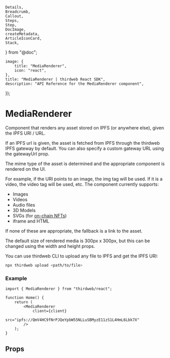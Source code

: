 	Details,
	Breadcrumb,
	Callout,
	Steps,
	Step,
	DocImage,
	createMetadata,
	ArticleIconCard,
	Stack,
} from "@doc";

	image: {
		title: "MediaRenderer",
		icon: "react",
	},
	title: "MediaRenderer | thirdweb React SDK",
	description: "API Reference for the MediaRenderer component",
});

# MediaRenderer

Component that renders any asset stored on IPFS (or anywhere else), given the IPFS URI / URL.

If an IPFS url is given, the asset is fetched from IPFS through the thirdweb IPFS gateway by default. You can also specify a custom gateway URL using the gatewayUrl prop.

The mime type of the asset is determined and the appropriate component is rendered on the UI.

For example, if the URI points to an image, the img tag will be used. If it is a video, the video tag will be used, etc. The component currently supports:

- Images
- Videos
- Audio files
- 3D Models
- SVGs (for [on-chain NFTs](https://blog.thirdweb.com/guides/how-to-create-on-chain-nfts-with-thirdweb/))
- iframe and HTML

If none of these are appropriate, the fallback is a link to the asset.

The default size of rendered media is 300px x 300px, but this can be changed using the width and height props.

You can use thirdweb CLI to upload any file to IPFS and get the IPFS URI:

```bash
npx thirdweb upload <path/to/file>
```

### Example

```tsx
import { MediaRenderer } from "thirdweb/react";

function Home() {
	return (
		<MediaRenderer
			client={client}
			src="ipfs://QmV4HC9fNrPJQeYpbW55NLLuSBMyzE11zS1L4HmL6Lbk7X"
		/>
	);
}
```

## Props

<Stack>
	<ArticleIconCard
		title="MediaRendererProps"
		icon={TablePropertiesIcon}
		href="/references/typescript/v5/MediaRendererProps"
	/>
</Stack>
